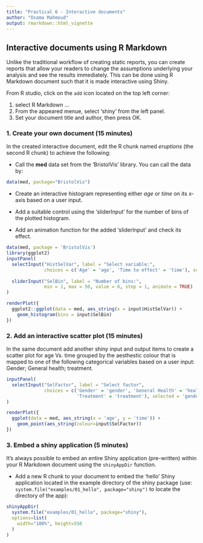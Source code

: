 ```yaml
---
title: "Practical 6 - Interactive documents"
author: "Osama Mahmoud"
output: rmarkdown::html_vignette
---
```

<!--
%\VignetteEngine{knitr::rmarkdown}
%\VignetteIndexEntry{Practical 6 - Interactive documents}
-->

## Interactive documents using R Markdown
Unlike the traditional workflow of creating static reports, you can create reports that allow your readers to change the assumptions underlying your analysis and see the results immediately. This can be done using R Markdown document such that it is made interactive using Shiny.

From R studio, click on the `add` icon located on the top left corner:

1. select R Markdown ...
2. From the appeared menue, select 'shiny' from the left panel.
3. Set your document title and author, then press OK.
    
### 1. Create your own document (15 minutes)
In the created interactive document, edit the R chunk named *eruptions* (the second R chunk) to achieve the following:

- Call the **med** data set from the 'BristolVis' library. You can call the data by: 
```r
data(med, package="BristolVis")
```

- Create an interactive histogram representing either *age* or *time* on its x-axis based on a user input.

- Add a suitable control using the 'sliderInput' for the number of bins of the plotted histogram.

- Add an animation function for the added 'sliderInput' and check its effect.

```r
data(med, package = 'BristolVis')
library(ggplot2)
inputPanel(
  selectInput("HistSelVar", label = "Select variable:",
              choices = c('Age' = 'age', 'Time to effect' = 'time'), selected = 'age'),
  
  sliderInput("SelBin", label = "Number of bins:",
              min = 1, max = 50, value = 6, step = 1, animate = TRUE)
)

renderPlot({
  ggplot2::ggplot(data = med, aes_string(x = input$HistSelVar)) +
    geom_histogram(bins = input$SelBin)
})
```

### 2. Add an interactive scatter plot (15 minutes)

In the same document add another shiny input and output items to create a scatter plot for age Vs. time grouped by the aesthestic colour that is mapped to one of the following categorical variables based on a user input: Gender; General health; treatment.

```r
inputPanel(
  selectInput("SelFactor", label = "Select factor",
              choices = c('Gender' = 'gender', 'General Health' = 'health',
                          'Treatment' = 'treatment'), selected = 'gender')
)

renderPlot({
  ggplot(data = med, aes_string(x = 'age', y = 'time')) +
    geom_point(aes_string(colour=input$SelFactor))
})
```

### 3. Embed a shiny application (5 minutes)

It's always possible to embed an entire Shiny application (pre-written) within your R Markdown document using the `shinyAppDir` function. 

- Add a new R chunk to your document to embed the 'hello' Shiny application located in the example directory of the shiny package (use: `system.file("examples/01_hello", package="shiny")` to locate the directory of the app):

```r
shinyAppDir(
  system.file("examples/01_hello", package="shiny"),
  options=list(
    width="100%", height=550
  )
)
```
